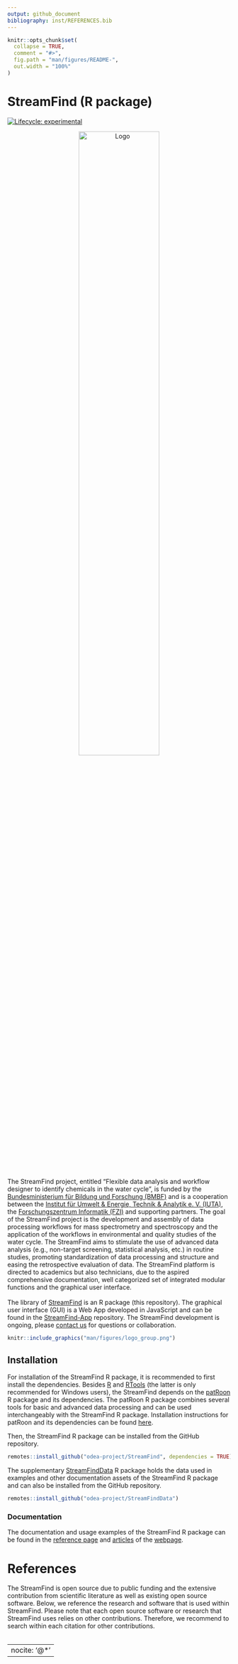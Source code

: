 ```yaml
---
output: github_document
bibliography: inst/REFERENCES.bib
---
```


<!-- README.md is generated from README.Rmd. Please edit that file -->

```r
knitr::opts_chunk$set(
  collapse = TRUE,
  comment = "#>",
  fig.path = "man/figures/README-",
  out.width = "100%"
)
```

# StreamFind (R package)

<!-- badges: start -->
[![Lifecycle: experimental](https://img.shields.io/badge/lifecycle-experimental-orange.svg)](https://lifecycle.r-lib.org/articles/stages.html#experimental)
<!-- badges: end -->


<p align="center" width="100%">
  <img width="60%" src="man/figures/logo_StreamFind.png" alt="Logo" />
</p>

The StreamFind project, entitled "Flexible data analysis and workflow designer to identify chemicals in the water cycle", is funded by the [Bundesministerium für Bildung und Forschung (BMBF)](https://www.bmbf.de) and is a cooperation between the [Institut für Umwelt & Energie, Technik & Analytik e. V. (IUTA)](https://www.iuta.de), the [Forschungszentrum Informatik (FZI)](https://www.fzi.de/) and supporting partners. The goal of the StreamFind project is the development and assembly of data processing workflows for mass spectrometry and spectroscopy and the application of the workflows in environmental and quality studies of the water cycle. The StreamFind aims to stimulate the use of advanced data analysis (e.g., non-target screening, statistical analysis, etc.) in routine studies, promoting standardization of data processing and structure and easing the retrospective evaluation of data. The StreamFind platform is directed to academics but also technicians, due to the aspired comprehensive documentation, well categorized set of integrated modular functions and the graphical user interface.  
<br>
The library of [StreamFind](https://github.com/odea-project/StreamFind) is an R package (this repository). The graphical user interface (GUI) is a Web App developed in JavaScript and can be found in the [StreamFind-App](https://github.com/odea-project/StreamFind-App) repository. The StreamFind development is ongoing, please [contact us](mailto:cunha@iuta.de) for questions  or collaboration.

```r
knitr::include_graphics("man/figures/logo_group.png")
```

## Installation

For installation of the StreamFind R package, it is recommended to first install the dependencies. Besides [R](https://cran.r-project.org/) and [RTools](https://cran.r-project.org/bin/windows/Rtools/) (the latter is only recommended for Windows users), the StreamFind depends on the [patRoon](https://github.com/rickhelmus/patRoon) R package and its dependencies. The patRoon R package combines several tools for basic and advanced data processing and can be used interchangeably with the StreamFind R package. Installation instructions for patRoon and its dependencies can be found [here](https://rickhelmus.github.io/patRoon/handbook_bd/manual-installation.html#r-prerequisites).

Then, the StreamFind R package can be installed from the GitHub repository.

```r
remotes::install_github("odea-project/StreamFind", dependencies = TRUE)
```

The supplementary [StreamFindData](https://github.com/odea-project/StreamFindData) R package holds the data used in examples and other documentation assets of the StreamFind R package and can also be installed from the GitHub repository.

```r
remotes::install_github("odea-project/StreamFindData")
```

### Documentation

The documentation and usage examples of the StreamFind R package can be found in the [reference page](https://odea-project.github.io/StreamFind/reference/index.html) and [articles](https://odea-project.github.io/StreamFind/articles/index.html) of the [webpage](https://odea-project.github.io/StreamFind/index.html).

# References

The StreamFind is open source due to public funding and the extensive contribution from scientific literature as well as existing open source software. Below, we reference the research and software that is used within StreamFind. Please note that each open source software or research that StreamFind uses relies on other contributions. Therefore, we recommend to search within each citation for other contributions.  
<br>

---
nocite: '@*'
---
